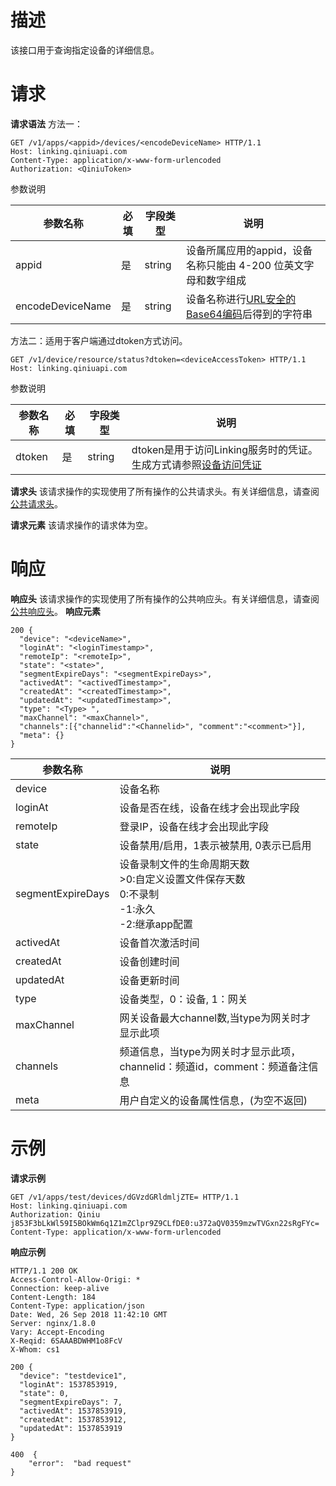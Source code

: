 # 描述
该接口用于查询指定设备的详细信息。

# 请求
**请求语法**
方法一：
```
GET /v1/apps/<appid>/devices/<encodeDeviceName> HTTP/1.1
Host: linking.qiniuapi.com
Content-Type: application/x-www-form-urlencoded
Authorization: <QiniuToken>
```
参数说明

|参数名称|必填|字段类型|说明|
|---|---|---|---|
|appid|是|string|设备所属应用的appid，设备名称只能由 4-200 位英文字母和数字组成|
|encodeDeviceName|是|string|设备名称进行[URL安全的Base64编码](https://developer.qiniu.com/kodo/manual/1231/appendix#1)后得到的字符串|


方法二：适用于客户端通过dtoken方式访问。
```
GET /v1/device/resource/status?dtoken=<deviceAccessToken> HTTP/1.1
Host: linking.qiniuapi.com
```
参数说明

|参数名称|必填|字段类型|说明|
|---|---|---|---|
|dtoken|是|string|dtoken是用于访问Linking服务时的凭证。生成方式请参照[设备访问凭证](https://developer.qiniu.io/linking/api/5680/the-signature-in-the-url)|

**请求头**
该请求操作的实现使用了所有操作的公共请求头。有关详细信息，请查阅[公共请求头](https://developer.qiniu.io/linking/api/5269/linking-http-headers)。

**请求元素**
该请求操作的请求体为空。

# 响应
**响应头**
该请求操作的实现使用了所有操作的公共响应头。有关详细信息，请查阅[公共响应头](https://developer.qiniu.io/linking/api/5269/linking-http-headers)。
**响应元素**

```
200 {
  "device": "<deviceName>",
  "loginAt": "<loginTimestamp>",
  "remoteIp": "<remoteIp>",
  "state": "<state>",
  "segmentExpireDays": "<segmentExpireDays>", 
  "activedAt": "<activedTimestamp>", 
  "createdAt": "<createdTimestamp>", 
  "updatedAt": "<updatedTimestamp>",
  "type": "<Type> ",
  "maxChannel": "<maxChannel>",
  "channels":[{"channelid":"<Channelid>", "comment":"<comment>"}],
  "meta": {} 
}
```

|参数名称|说明|
|---|---|
|device|设备名称|
|loginAt|设备是否在线，设备在线才会出现此字段|
|remoteIp|登录IP，设备在线才会出现此字段|
|state|设备禁用/启用，1表示被禁用, 0表示已启用|
|segmentExpireDays|设备录制文件的生命周期天数<br>>0:自定义设置文件保存天数<br>0:不录制 <br> -1:永久<br> -2:继承app配置|
|activedAt|设备首次激活时间|
|createdAt|设备创建时间|
|updatedAt|设备更新时间|
|type|设备类型，0：设备, 1：网关|
|maxChannel|网关设备最大channel数,当type为网关时才显示此项|
|channels|频道信息，当type为网关时才显示此项，channelid：频道id，comment：频道备注信息|
|meta|用户自定义的设备属性信息，(为空不返回)|



# 示例

**请求示例**

```
GET /v1/apps/test/devices/dGVzdGRldmljZTE= HTTP/1.1
Host: linking.qiniuapi.com
Authorization: Qiniu j853F3bLkWl59I5BOkWm6q1Z1mZClpr9Z9CLfDE0:u372aQV0359mzwTVGxn22sRgFYc=
Content-Type: application/x-www-form-urlencoded
```
**响应示例**

```
HTTP/1.1 200 OK
Access-Control-Allow-Origi: *
Connection: keep-alive
Content-Length: 184
Content-Type: application/json
Date: Wed, 26 Sep 2018 11:42:10 GMT
Server: nginx/1.8.0
Vary: Accept-Encoding
X-Reqid: 6SAAABDWHM1o8FcV
X-Whom: cs1

200 {
  "device": "testdevice1",
  "loginAt": 1537853919,
  "state": 0,
  "segmentExpireDays": 7,
  "activedAt": 1537853919,
  "createdAt": 1537853912,
  "updatedAt": 1537853919
}

400  {
    "error":  "bad request"
}
```